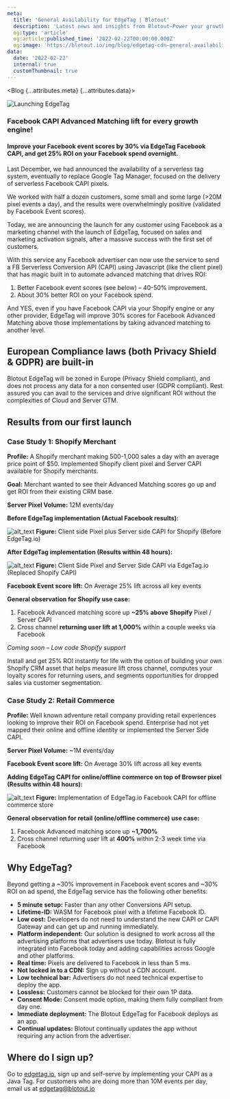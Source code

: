 ```yaml
---
meta:
  title: 'General Availability for EdgeTag | Blotout'
  description: 'Latest news and insights from Blotout—Power your growth stack in the post-cookie era'
  og:type: 'article'
  og:article:published_time: '2022-02-22T00:00:00.000Z'
  og:image: 'https://blotout.io/img/blog/edgetag-cdn-general-availability/thumbnail.png'
data:
  date: '2022-02-22'
  internal: true
  customThumbnail: true
---
```




<Blog {...attributes.meta} {...attributes.data}>

![Launching EdgeTag](/img/blog/edgetag-cdn-general-availability/main.png)

### Facebook CAPI Advanced Matching lift for every growth engine!

#### Improve your Facebook event scores by 30% via EdgeTag Facebook CAPI, and get 25% ROI on your Facebook spend overnight.

Last December, we had announced the availability of a serverless tag system, eventually to replace Google Tag Manager, focused on the delivery of serverless Facebook CAPI pixels.

We worked with half a dozen customers, some small and some large (>20M pixel events a day), and the results were overwhelmingly positive (validated by Facebook Event scores).

Today, we are announcing the launch for any customer using Facebook as a marketing channel with the launch of EdgeTag, focused on sales and marketing activation signals, after a massive success with the first set of customers.

With this service any Facebook advertiser can now use the service to send a FB Serverless Conversion API (CAPI) using Javascript (like the client pixel) that has magic built in to automate advanced matching that drives ROI:

1. Better Facebook event scores (see below) – 40-50% improvement.
2. About 30% better ROI on your Facebook spend.

And YES, even if you have Facebook CAPI via your Shopify engine or any other provider, EdgeTag will improve 30% scores for Facebook Advanced Matching above those implementations by taking advanced matching to another level.

## European Compliance laws (both Privacy Shield & GDPR) are built-in

Blotout EdgeTag will be zoned in Europe (Privacy Shield compliant), and does not process any data for a non consented user (GDPR compliant). Rest assured you can avail to the services and drive significant ROI without the complexities of Cloud and Server GTM.

## Results from our first launch

### Case Study 1: Shopify Merchant

**Profile:** A Shopify merchant making 500-1,000 sales a day with an average price point of $50. Implemented Shopify client pixel and Server CAPI available for Shopify merchants.

**Goal:** Merchant wanted to see their Advanced Matching scores go up and get ROI from their existing CRM base.

**Server Pixel Volume:** 12M events/day

**Before EdgeTag implementation (Actual Facebook results):**

![alt_text](/img/blog/edgetag-cdn-general-availability/image1.png "image_tooltip")
<span className='caption'>**Figure:** Client side Pixel plus Server side CAPI for Shopify (Before EdgeTag.io)</span>

**After EdgeTag implementation (Results within 48 hours):**

![alt_text](/img/blog/edgetag-cdn-general-availability/image2.png "image_tooltip")
<span className='caption'>**Figure:** Client Side Pixel and Server Side CAPI via EdgeTag.io (Replaced Shopify CAPI)</span>

**Facebook Event score lift:** On Average 25% lift across all key events

**General observation for Shopify use case:**

1. Facebook Advanced matching score up **~25% above Shopify** Pixel / Server CAPI
2. Cross channel **returning user lift at 1,000%** within a couple weeks via Facebook

*Coming soon – Low code Shopify support*

Install and get 25% ROI instantly for life with the option of building your own Shopify CRM asset that helps measure lift cross channel, computes your loyalty scores for returning users, and segments opportunities for dropped sales via customer segmentation.

### Case Study 2: Retail Commerce

**Profile:** Well known adventure retail company providing retail experiences looking to improve their ROI on Facebook spend. Enterprise had not yet mapped their online and offline identity or implemented the Server Side CAPI.

**Server Pixel Volume:** ~1M events/day

**Facebook Event score lift:** On Average 30% lift across all key events

**Adding EdgeTag CAPI for online/offline commerce on top of Browser pixel (Results within 48 hours):**

![alt_text](/img/blog/edgetag-cdn-general-availability/image3.png "image_tooltip")
<span className='caption'>**Figure:** Implementation of EdgeTag.io Facebook CAPI for offline commerce store</span>

**General observation for retail (online/offline commerce) use case:**

1. Facebook Advanced matching score up **~1,700%**
2. Cross channel returning user lift at **400%** within 2-3 week time via Facebook

## Why EdgeTag?

Beyond getting a ~30% improvement in Facebook event scores and ~30% ROI on ad spend, the EdgeTag service has the following other benefits:

* **5 minute setup:** Faster than any other Conversions API setup.
* **Lifetime-ID:** WASM for Facebook pixel with a lifetime Facebook ID.
* **Low cost:** Developers do not need to understand the new CAPI or CAPI Gateway and can get up and running immediately.
* **Platform independent:** Our solution is designed to work across all the advertising platforms that advertisers use today. Blotout is fully integrated into Facebook today and adding capabilities across Google and other platforms.
* **Real time:** Pixels are delivered to Facebook in less than 5 ms.
* **Not locked in to a CDN:** Sign up without a CDN account.
* **Low technical bar:** Advertisers do not need technical expertise to deploy the app.
* **Lossless:** Customers cannot be blocked for their own 1P data.
* **Consent Mode:** Consent mode option, making them fully compliant from day one.
* **Immediate deployment:** The Blotout EdgeTag for Facebook deploys as an app.
* **Continual updates:** Blotout continually updates the app without requiring any action from the advertiser.


## Where do I sign up?

Go to [edgetag.io](https://edgetag.io/), sign up and self-serve by implementing your CAPI as a Java Tag. For customers who are doing more than 10M events per day, email us at [edgetag@blotout.io](mailto:edgetag@blotout.io)

</Blog>
